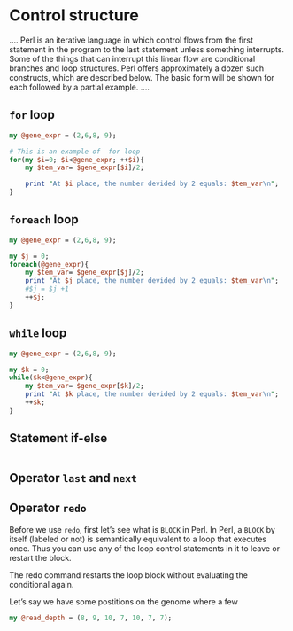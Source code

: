 # Control structure

....
Perl is an iterative language in which control flows from the first statement in the program to the last statement unless something interrupts. Some of the things that can interrupt this linear flow are conditional branches and loop structures. Perl offers approximately a dozen such constructs, which are described below. The basic form will be shown for each followed by a partial example.
....


## `for` loop

```perl
my @gene_expr = (2,6,8, 9);

# This is an example of  for loop 
for(my $i=0; $i<@gene_expr; ++$i){
    my $tem_var= $gene_expr[$i]/2;

    print "At $i place, the number devided by 2 equals: $tem_var\n";    
}
```

## `foreach` loop

```perl
my @gene_expr = (2,6,8, 9);

my $j = 0;
foreach(@gene_expr){
    my $tem_var= $gene_expr[$j]/2;
    print "At $j place, the number devided by 2 equals: $tem_var\n";
    #$j = $j +1
    ++$j;
}
```


## `while` loop

```perl
my @gene_expr = (2,6,8, 9);

my $k = 0;
while($k<@gene_expr){
    my $tem_var= $gene_expr[$k]/2;
    print "At $k place, the number devided by 2 equals: $tem_var\n";
    ++$k;
}

```


## Statement if-else

```perl
```



## Operator `last` and `next`

## Operator `redo`

Before we use `redo`, first let's see what is `BLOCK` in Perl. In Perl, a `BLOCK` by itself (labeled or not) is semantically equivalent to a loop that executes once. Thus you can use any of the loop control statements in it to leave or restart the block. 

The redo command restarts the loop block without evaluating the conditional again.

Let's say we have some postitions on the genome where a few 

```perl
my @read_depth = (8, 9, 10, 7, 10, 7, 7);

```




